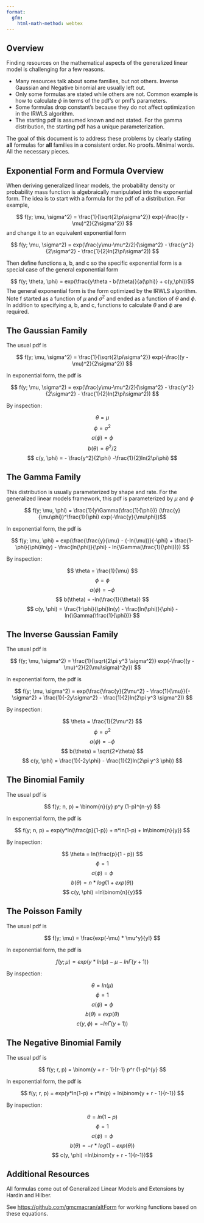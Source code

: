 ```yaml
---
format:
  gfm:
    html-math-method: webtex
---
```


## Overview

Finding resources on the mathematical aspects of the generalized linear model is challenging for a few reasons.

-   Many resources talk about some families, but not others. Inverse Gaussian and Negative binomial are usually left out.
-   Only some formulas are stated while others are not. Common example is how to calculate $\phi$ in terms of the pdf's or pmf's parameters.
-   Some formulas drop constant's because they do not affect optimization in the IRWLS algorithm.
-   The starting pdf is assumed known and not stated. For the gamma distribution, the starting pdf has a unique parameterization.

The goal of this document is to address these problems by clearly stating **all** formulas for **all** families in a consistent order. No proofs. Minimal words. All the necessary pieces.

## Exponential Form and Formula Overview

When deriving generalized linear models, the probability density or probability mass function is algebraically manipulated into the exponential form. The idea is to start with a formula for the pdf of a distribution. For example,

$$ f(y; \mu, \sigma^2) = \frac{1}{\sqrt{2\pi\sigma^2}} exp(-\frac{(y - \mu)^2}{2\sigma^2}) $$ and change it to an equivalent exponential form

$$ f(y; \mu, \sigma^2) = exp(\frac{y\mu-\mu^2/2}{\sigma^2} - \frac{y^2}{2\sigma^2} - \frac{1}{2}ln(2\pi\sigma^2)) $$

Then define functions a, b, and c so the specific exponential form is a special case of the general exponential form

$$ f(y; \theta, \phi) = exp(\frac{y\theta - b(\theta)}{a(\phi)} + c(y,\phi))$$The general exponential form is the form optimized by the IRWLS algorithm. Note f started as a function of $\mu$ and $\sigma^2$ and ended as a function of $\theta$ and $\phi$. In addition to specifying a, b, and c, functions to calculate $\theta$ and $\phi$ are required.

## The Gaussian Family

The usual pdf is

$$ f(y; \mu, \sigma^2) = \frac{1}{\sqrt{2\pi\sigma^2}} exp(-\frac{(y - \mu)^2}{2\sigma^2}) $$

In exponential form, the pdf is

$$ f(y; \mu, \sigma^2) = exp(\frac{y\mu-\mu^2/2}{\sigma^2} - \frac{y^2}{2\sigma^2} - \frac{1}{2}ln(2\pi\sigma^2)) $$

By inspection:

$$ \theta = \mu $$ $$ \phi = \sigma^2 $$ $$ a(\phi) = \phi $$ $$ b(\theta) = \theta^2/2 $$ $$ c(y, \phi) = - \frac{y^2}{2\phi} -\frac{1}{2}ln(2\pi\phi) $$

## The Gamma Family

This distribution is usually parameterized by shape and rate. For the generalized linear models framework, this pdf is parameterized by $\mu$ and $\phi$

$$ f(y; \mu, \phi) = \frac{1}{y\Gamma(\frac{1}{\phi})} (\frac{y}{\mu\phi})^\frac{1}{\phi} exp(-\frac{y}{\mu\phi})$$

In exponential form, the pdf is

$$ f(y; \mu, \phi) = exp(\frac{\frac{y}{\mu} - (-ln(\mu))}{-\phi} + \frac{1-\phi}{\phi}ln(y) - \frac{ln(\phi)}{\phi} - ln{\Gamma(\frac{1}{\phi})})   $$

By inspection:

$$ \theta = \frac{1}{\mu} $$ $$ \phi = \phi $$ $$ a(\phi) = -\phi $$ $$ b(\theta) = -ln(\frac{1}{\theta}) $$ $$ c(y, \phi) = \frac{1-\phi}{\phi}ln(y) - \frac{ln(\phi)}{\phi} - ln{\Gamma(\frac{1}{\phi})} $$

## The Inverse Gaussian Family

The usual pdf is

$$ f(y; \mu, \sigma^2) = \frac{1}{\sqrt{2\pi y^3 \sigma^2}} exp(-\frac{(y - \mu)^2}{2(\mu\sigma)^2y}) $$

In exponential form, the pdf is

$$ f(y; \mu, \sigma^2) = exp(\frac{\frac{y}{2\mu^2} - \frac{1}{\mu}}{-\sigma^2} + \frac{1}{-2y\sigma^2} - \frac{1}{2}ln(2\pi y^3 \sigma^2)) $$

By inspection:

$$ \theta = \frac{1}{2\mu^2} $$ $$ \phi = \sigma^2 $$ $$ a(\phi) = -\phi $$ $$ b(\theta) = \sqrt{2*\theta} $$ $$ c(y, \phi) = \frac{1}{-2y\phi} - \frac{1}{2}ln(2\pi y^3 \phi)) $$

## The Binomial Family

The usual pdf is

$$ f(y; n, p) = \binom{n}{y} p^y (1-p)^{n-y} $$

In exponential form, the pdf is

$$ f(y; n, p) = exp(y*ln(\frac{p}{1-p}) + n*ln(1-p) + ln\binom{n}{y}) $$

By inspection:

$$ \theta = ln(\frac{p}{1 - p}) $$ $$ \phi = 1 $$ $$ a(\phi) = \phi $$ $$ b(\theta) = n * log(1 + exp(\theta)) $$ $$ c(y, \phi) =ln\binom{n}{y}$$

## The Poisson Family

The usual pdf is

$$ f(y; \mu) = \frac{exp(-\mu) * \mu^y}{y!}  $$

In exponential form, the pdf is

$$ f(y; \mu) = exp(y*ln(\mu) - \mu - ln\Gamma(y+1)) $$

By inspection:

$$ \theta = ln(\mu) $$ $$ \phi = 1 $$ $$ a(\phi) = \phi $$ $$ b(\theta) = exp(\theta) $$ $$ c(y, \phi) = -ln\Gamma(y+1))$$

## The Negative Binomial Family

The usual pdf is

$$ f(y; r, p) = \binom{y + r - 1}{r-1} p^r (1-p)^{y} $$

In exponential form, the pdf is

$$ f(y; r, p) = exp(y*ln(1-p) + r*ln(p) + ln\binom{y + r - 1}{r-1}) $$

By inspection:

$$ \theta = ln(1-p) $$ $$ \phi = 1 $$ $$ a(\phi) = \phi $$ $$ b(\theta) = - r * log(1 - exp(\theta)) $$ $$ c(y, \phi) =ln\binom{y + r - 1}{r-1})$$

## Additional Resources

All formulas come out of Generalized Linear Models and Extensions by Hardin and Hilber.

See <https://github.com/gmcmacran/altForm> for working functions based on these equations.
